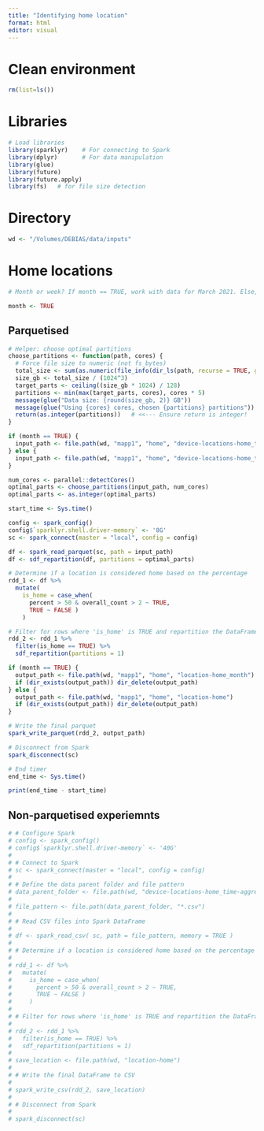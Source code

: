 ```yaml
---
title: "Identifying home location"
format: html
editor: visual
---
```


# Clean environment

```r
rm(list=ls())
```

# Libraries

```r
# Load libraries
library(sparklyr)    # For connecting to Spark
library(dplyr)       # For data manipulation
library(glue)
library(future)
library(future.apply)
library(fs)   # for file size detection
```

# Directory

```r
wd <- "/Volumes/DEBIAS/data/inputs"
```

# Home locations

```r
# Month or week? If month == TRUE, work with data for March 2021. Else, work with data for first week of April 2021.

month <- TRUE
```

## Parquetised

```r
# Helper: choose optimal partitions
choose_partitions <- function(path, cores) {
  # Force file size to numeric (not fs_bytes)
  total_size <- sum(as.numeric(file_info(dir_ls(path, recurse = TRUE, glob = "*.csv.gz"))$size))
  size_gb <- total_size / (1024^3)
  target_parts <- ceiling((size_gb * 1024) / 128)
  partitions <- min(max(target_parts, cores), cores * 5)
  message(glue("Data size: {round(size_gb, 2)} GB"))
  message(glue("Using {cores} cores, chosen {partitions} partitions"))
  return(as.integer(partitions))   # <<--- Ensure return is integer!
}

if (month == TRUE) {
  input_path <- file.path(wd, "mapp1", "home", "device-locations-home_time-aggregation_month")
} else {
  input_path <- file.path(wd, "mapp1", "home", "device-locations-home_time-aggregation")
}

num_cores <- parallel::detectCores()
optimal_parts <- choose_partitions(input_path, num_cores)
optimal_parts <- as.integer(optimal_parts)   

start_time <- Sys.time()

config <- spark_config()
config$`sparklyr.shell.driver-memory` <- '8G'
sc <- spark_connect(master = "local", config = config)

df <- spark_read_parquet(sc, path = input_path)
df <- sdf_repartition(df, partitions = optimal_parts)

# Determine if a location is considered home based on the percentage
rdd_1 <- df %>%
  mutate(
    is_home = case_when( 
      percent > 50 & overall_count > 2 ~ TRUE,
      TRUE ~ FALSE )
    )

# Filter for rows where 'is_home' is TRUE and repartition the DataFrame
rdd_2 <- rdd_1 %>% 
  filter(is_home == TRUE) %>% 
  sdf_repartition(partitions = 1)

if (month == TRUE) {
  output_path <- file.path(wd, "mapp1", "home", "location-home_month")
  if (dir_exists(output_path)) dir_delete(output_path) 
} else {
  output_path <- file.path(wd, "mapp1", "home", "location-home")
  if (dir_exists(output_path)) dir_delete(output_path) 
}

# Write the final parquet
spark_write_parquet(rdd_2, output_path)

# Disconnect from Spark
spark_disconnect(sc)

# End timer
end_time <- Sys.time()

print(end_time - start_time)

```

## Non-parquetised experiemnts

```r
# # Configure Spark
# config <- spark_config()
# config$`sparklyr.shell.driver-memory` <- '40G'
# 
# # Connect to Spark
# sc <- spark_connect(master = "local", config = config)
# 
# # Define the data parent folder and file pattern 
# data_parent_folder <- file.path(wd, "device-locations-home_time-aggregation") 
# 
# file_pattern <- file.path(data_parent_folder, "*.csv")
# 
# # Read CSV files into Spark DataFrame
# 
# df <- spark_read_csv( sc, path = file_pattern, memory = TRUE )
# 
# # Determine if a location is considered home based on the percentage
# 
# rdd_1 <- df %>%
#   mutate(
#     is_home = case_when( 
#       percent > 50 & overall_count > 2 ~ TRUE,
#       TRUE ~ FALSE )
#     )
# 
# # Filter for rows where 'is_home' is TRUE and repartition the DataFrame
# 
# rdd_2 <- rdd_1 %>% 
#   filter(is_home == TRUE) %>% 
#   sdf_repartition(partitions = 1)
# 
# save_location <- file.path(wd, "location-home")
# 
# # Write the final DataFrame to CSV
# 
# spark_write_csv(rdd_2, save_location)
# 
# # Disconnect from Spark
# 
# spark_disconnect(sc)

```
